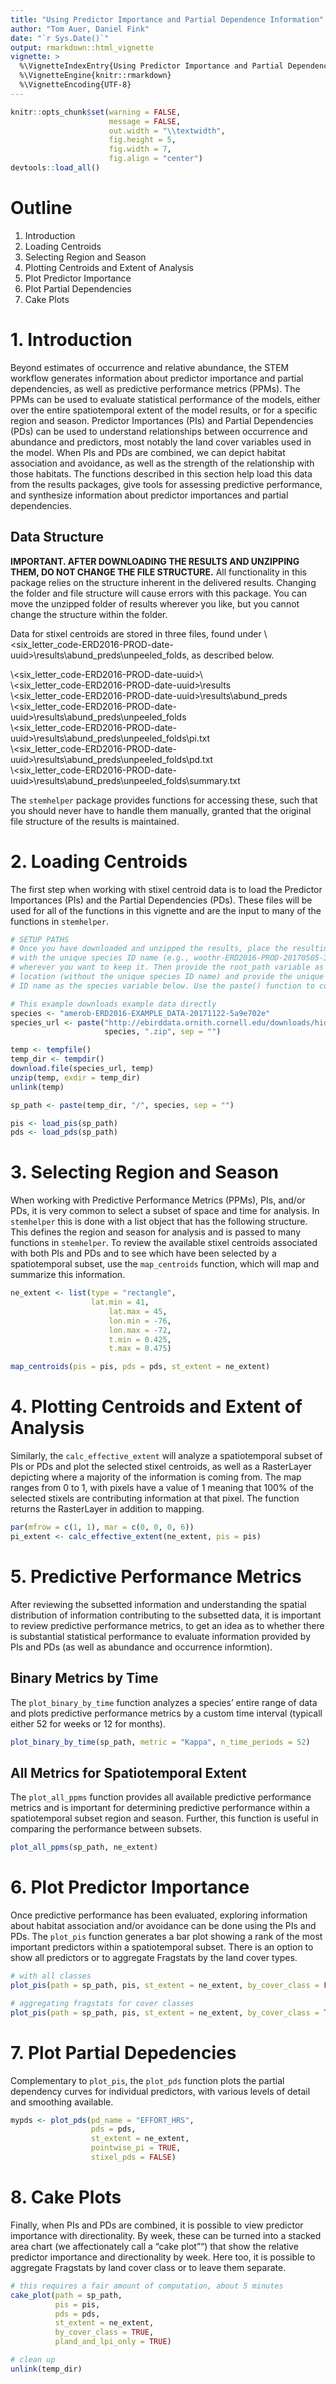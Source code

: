```yaml
---
title: "Using Predictor Importance and Partial Dependence Information"
author: "Tom Auer, Daniel Fink"
date: "`r Sys.Date()`"
output: rmarkdown::html_vignette
vignette: >
  %\VignetteIndexEntry{Using Predictor Importance and Partial Dependence Information}
  %\VignetteEngine{knitr::rmarkdown}
  %\VignetteEncoding{UTF-8}
---
```


```r
knitr::opts_chunk$set(warning = FALSE, 
                      message = FALSE, 
                      out.width = "\\textwidth", 
                      fig.height = 5, 
                      fig.width = 7, 
                      fig.align = "center")
devtools::load_all()
```

# Outline

1. Introduction
2. Loading Centroids
3. Selecting Region and Season
4. Plotting Centroids and Extent of Analysis
5. Plot Predictor Importance
6. Plot Partial Dependencies
7. Cake Plots

# 1. Introduction

Beyond estimates of occurrence and relative abundance, the STEM workflow generates information about predictor importance and partial dependencies, as well as predictive performance metrics (PPMs). The PPMs can be used to evaluate statistical performance of the models, either over the entire spatiotemporal extent of the model results, or for a specific region and season. Predictor Importances (PIs) and Partial Dependencies (PDs) can be used to understand relationships between occurrence and abundance and predictors, most notably the land cover variables used in the model. When PIs and PDs are combined, we can depict habitat association and avoidance, as well as the strength of the relationship with those habitats. The functions described in this section help load this data from the results packages, give tools for assessing predictive performance, and synthesize information about predictor importances and partial dependencies.

## Data Structure

**IMPORTANT. AFTER DOWNLOADING THE RESULTS AND UNZIPPING THEM, DO NOT CHANGE THE FILE STRUCTURE.** All functionality in this package relies on the structure inherent in the delivered results. Changing the folder and file structure will cause errors with this package. You can move the unzipped folder of results wherever you like, but you cannot change the structure within the folder.

Data for stixel centroids are stored in three files, found under \\\<six_letter_code-ERD2016-PROD-date-uuid>\\results\\abund_preds\\unpeeled\_folds, as described below.

\\\<six_letter_code-ERD2016-PROD-date-uuid>\\  
\\\<six_letter_code-ERD2016-PROD-date-uuid>\\results  
\\\<six_letter_code-ERD2016-PROD-date-uuid>\\results\\abund_preds  
\\\<six_letter_code-ERD2016-PROD-date-uuid>\\results\\abund_preds\\unpeeled_folds  
\\\<six_letter_code-ERD2016-PROD-date-uuid>\\results\\abund_preds\\unpeeled_folds\\pi.txt  
\\\<six_letter_code-ERD2016-PROD-date-uuid>\\results\\abund_preds\\unpeeled_folds\\pd.txt  
\\\<six_letter_code-ERD2016-PROD-date-uuid>\\results\\abund_preds\\unpeeled_folds\\summary.txt  

The `stemhelper` package provides functions for accessing these, such that you should never have to handle them manually, granted that the original file structure of the results is maintained.

# 2. Loading Centroids

The first step when working with stixel centroid data is to load the Predictor Importances (PIs) and the Partial Dependencies (PDs). These files will be used for all of the functions in this vignette and are the input to many of the functions in `stemhelper`.

```r
# SETUP PATHS
# Once you have downloaded and unzipped the results, place the resulting folder,
# with the unique species ID name (e.g., woothr-ERD2016-PROD-20170505-3f880822)
# wherever you want to keep it. Then provide the root_path variable as that
# location (without the unique species ID name) and provide the unique species 
# ID name as the species variable below. Use the paste() function to combine

# This example downloads example data directly
species <- "amerob-ERD2016-EXAMPLE_DATA-20171122-5a9e702e"
species_url <- paste("http://ebirddata.ornith.cornell.edu/downloads/hidden/", 
                     species, ".zip", sep = "")

temp <- tempfile()
temp_dir <- tempdir()
download.file(species_url, temp)
unzip(temp, exdir = temp_dir)
unlink(temp)

sp_path <- paste(temp_dir, "/", species, sep = "")

pis <- load_pis(sp_path)
pds <- load_pds(sp_path)
```

# 3. Selecting Region and Season

When working with Predictive Performance Metrics (PPMs), PIs, and/or PDs, it is very common to select a subset of space and time for analysis. In `stemhelper` this is done with a list object that has the following structure. This defines the region and season for analysis and is passed to many functions in `stemhelper`. To review the available stixel centroids associated with both PIs and PDs and to see which have been selected by a spatiotemporal subset, use the `map_centroids` function, which will map and summarize this information.

```r
ne_extent <- list(type = "rectangle",
                  lat.min = 41,  
		              lat.max = 45,
		              lon.min = -76,
		              lon.max = -72,
		              t.min = 0.425,
	 	              t.max = 0.475)

map_centroids(pis = pis, pds = pds, st_extent = ne_extent)
```

# 4. Plotting Centroids and Extent of Analysis

Similarly, the `calc_effective_extent` will analyze a spatiotemporal subset of PIs or PDs and plot the selected stixel centroids, as well as a RasterLayer depicting where a majority of the information is coming from. The map ranges from 0 to 1, with pixels have a value of 1 meaning that 100% of the selected stixels are contributing information at that pixel. The function returns the RasterLayer in addition to mapping.

```r
par(mfrow = c(1, 1), mar = c(0, 0, 0, 6))
pi_extent <- calc_effective_extent(ne_extent, pis = pis)
```

# 5. Predictive Performance Metrics

After reviewing the subsetted information and understanding the spatial distribution of information contributing to the subsetted data, it is important to review predictive performance metrics, to get an idea as to whether there is substantial statistical performance to evaluate information provided by PIs and PDs (as well as abundance and occurrence informtion).

## Binary Metrics by Time

The `plot_binary_by_time` function analyzes a species' entire range of data and plots predictive performance metrics by a custom time interval (typicall either 52 for weeks or 12 for months).

```r
plot_binary_by_time(sp_path, metric = "Kappa", n_time_periods = 52)
```

## All Metrics for Spatiotemporal Extent

The `plot_all_ppms` function provides all available predictive performance metrics and is important for determining predictive performance within a spatiotemporal subset region and season. Further, this function is useful in comparing the performance between subsets.

```r
plot_all_ppms(sp_path, ne_extent)
```


# 6. Plot Predictor Importance

Once predictive performance has been evaluated, exploring information about habitat association and/or avoidance can be done using the PIs and PDs. The `plot_pis` function generates a bar plot showing a rank of the most important predictors within a spatiotemporal subset. There is an option to show all predictors or to aggregate Fragstats by the land cover types.

```r
# with all classes
plot_pis(path = sp_path, pis, st_extent = ne_extent, by_cover_class = FALSE)

# aggregating fragstats for cover classes
plot_pis(path = sp_path, pis, st_extent = ne_extent, by_cover_class = TRUE)
```

# 7. Plot Partial Depedencies

Complementary to `plot_pis`, the `plot_pds` function plots the partial dependency curves for individual predictors, with various levels of detail and smoothing available.


```r
mypds <- plot_pds(pd_name = "EFFORT_HRS", 
                  pds = pds, 
                  st_extent = ne_extent, 
                  pointwise_pi = TRUE, 
                  stixel_pds = FALSE)
```

# 8. Cake Plots

Finally, when PIs and PDs are combined, it is possible to view predictor importance with directionality. By week, these can be turned into a stacked area chart (we affectionately call a "cake plot"") that show the relative predictor importance and directionality by week. Here too, it is possible to aggregate Fragstats by land cover class or to leave them separate.

```r
# this requires a fair amount of computation, about 5 minutes
cake_plot(path = sp_path,
          pis = pis,
          pds = pds,
          st_extent = ne_extent,
          by_cover_class = TRUE,
          pland_and_lpi_only = TRUE)
```
```r
# clean up
unlink(temp_dir)
```
